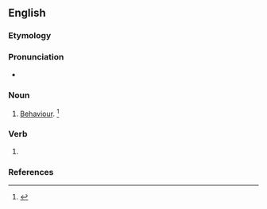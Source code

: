 ==English==

===Etymology===
{{suffix|en|abear|ing}}

===Pronunciation===
* {{a|US}} {{IPA|/əˈbɛɹ.ɪŋ/|lang=en}}

===Noun===
{{en-noun}}

# {{lb|en|obsolete}} [[behaviour|Behaviour]]. {{defdate|Late 15<sup>th</sup> century.}}<ref>{{R:SOED5|page=3}}</ref>

===Verb===
{{head|en|present participle}}

# {{inflection of|abear||pres|part|lang=en}}

===References===
<references/>